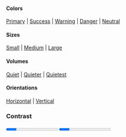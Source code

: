 
<PageTitle src="components/Progress" title="Progress" />
<Subtitle />
<Description />

#### Colors

[Primary](#color--primary) | [Success](#color--success) | [Warning](#color--warning) | [Danger](#color--danger) | [Neutral](#color--neutral)

#### Sizes

[Small](#size--small) | [Medium](#size--medium) | [Large](#size--large)

#### Volumes

[Quiet](#volume--quiet) | [Quieter](#volume--quieter) | [Quietest](#volume--quietest)

#### Orientations

[Horizontal](#orientation--horizontal) | [Vertical](#orientation--vertical)

<Primary />
<ArgsTable story={PRIMARY_STORY} />
<Stories />

### Contrast

<Canvas contrast>
  <ThemeWrapper>
    <Progress contrast percent={60} style={{ width: 300 }} />
  </ThemeWrapper>
</Canvas>

<Canvas contrast>
  <ThemeWrapper>
    <Progress animated contrast rounded percent={60} size="large" style={{ width: 300 }} />
  </ThemeWrapper>
</Canvas>
